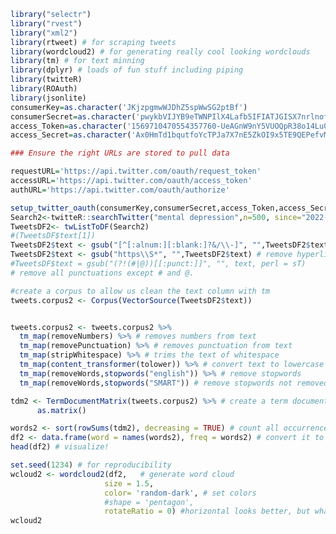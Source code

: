```r
library("selectr")
library("rvest")
library("xml2")
library(rtweet) # for scraping tweets
library(wordcloud2) # for generating really cool looking wordclouds
library(tm) # for text minning
library(dplyr) # loads of fun stuff including piping
library(twitteR)
library(ROAuth)
library(jsonlite)
consumerKey=as.character('JKjzpgmwWJDhZ5spWwSG2ptBf')
consumerSecret=as.character('pwykbVIJYB9eTWNPIlX4Lafb5IFIATJGISX7nrlnof1xEl963x')
access_Token=as.character('1569710470554357760-UeAGnW9nY5VUOQpR38o14Lu0u1m01X')
access_Secret=as.character('Ax0HmTd1bqutfoYcTPJa7X7nE5ZkOI9x5TE9QEPefvM0l')

### Ensure the right URLs are stored to pull data

requestURL='https://api.twitter.com/oauth/request_token'
accessURL='https://api.twitter.com/oauth/access_token'
authURL='https://api.twitter.com/oauth/authorize'

setup_twitter_oauth(consumerKey,consumerSecret,access_Token,access_Secret)
Search2<-twitteR::searchTwitter("mental depression",n=500, since="2022-01-01")
TweetsDF2<- twListToDF(Search2)
#(TweetsDF$text[1])
TweetsDF2$text <- gsub("[^[:alnum:][:blank:]?&/\\-]", "",TweetsDF2$text) # remove alphanumeric characters 
TweetsDF2$text <- gsub("https\\S*", "",TweetsDF2$text) # remove hyperlinks
#TweetsDF$text = gsub("(?!(#|@))[[:punct:]]", "", text, perl = sT) 
# remove all punctuations except # and @. 

#create a corpus to allow us clean the text column with tm
tweets.corpus2 <- Corpus(VectorSource(TweetsDF2$text))


tweets.corpus2 <- tweets.corpus2 %>%
  tm_map(removeNumbers) %>% # removes numbers from text
  tm_map(removePunctuation) %>% # removes punctuation from text
  tm_map(stripWhitespace) %>% # trims the text of whitespace
  tm_map(content_transformer(tolower)) %>% # convert text to lowercase
  tm_map(removeWords,stopwords("english")) %>% # remove stopwords
  tm_map(removeWords,stopwords("SMART")) # remove stopwords not removed from previous line

tdm2 <- TermDocumentMatrix(tweets.corpus2) %>% # create a term document matrix
      as.matrix()

words2 <- sort(rowSums(tdm2), decreasing = TRUE) # count all occurrences of each word and group them
df2 <- data.frame(word = names(words2), freq = words2) # convert it to a dataframe
head(df2) # visualize!

set.seed(1234) # for reproducibility
wcloud2 <- wordcloud2(df2,   # generate word cloud
                     size = 1.5,
                     color= 'random-dark', # set colors
                     #shape = 'pentagon',
                     rotateRatio = 0) #horizontal looks better, but what do you think?
wcloud2
```

